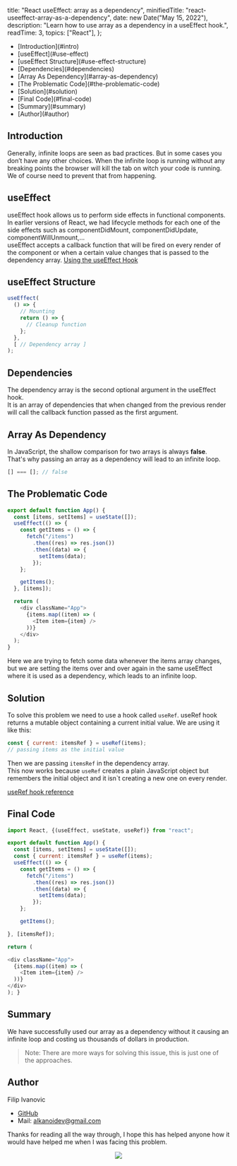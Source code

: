   title: "React useEffect: array as a dependency",
  minifiedTitle: "react-useeffect-array-as-a-dependency",
  date: new Date("May 15, 2022"),
  description: "Learn how to use array as a dependency in a useEffect hook.",
  readTime: 3,
  topics: ["React"],
};

<TableOfContents>
  <ul>
    <li>[Introduction](#intro)</li>
    <li>[useEffect](#use-effect)</li>
    <li>[useEffect Structure](#use-effect-structure)</li>
    <li>[Dependencies](#dependencies)</li>
    <li>[Array As Dependency](#array-as-dependency)</li>
    <li>[The Problematic Code](#the-problematic-code)</li>
    <li>[Solution](#solution)</li>
    <li>[Final Code](#final-code)</li>
    <li>[Summary](#summary)</li>
    <li>[Author](#author)</li>
  </ul>
</TableOfContents>

## Introduction <a name="intro"></a>

Generally, infinite loops are seen as bad practices. But in some cases you don’t have any other choices.
When the infinite loop is running without any breaking points the browser will kill the tab on witch your code is running. We of course need to prevent that from happening.

## useEffect <a name="use-effect"></a>

useEffect hook allows us to perform side effects in functional components. In earlier versions of React, we had lifecycle methods for each one of the side effects such as componentDidMount, componentDidUpdate, componentWillUnmount,...  
useEffect accepts a callback function that will be fired on every render of the component or when a certain value changes that is passed to the dependency array.
[Using the useEffect Hook](https://reactjs.org/docs/hooks-effect.html)

## useEffect Structure <a name="use-effect-structure"></a>

```js
useEffect(
  () => {
    // Mounting
    return () => {
      // Cleanup function
    };
  },
  [ // Dependency array ]
);
```

## Dependencies <a name="dependencies"></a>

The dependency array is the second optional argument in the useEffect hook.  
It is an array of dependencies that when changed from the previous render will call the callback function passed as the first argument.

## Array As Dependency <a name="array-as-dependency"></a>

In JavaScript, the shallow comparison for two arrays is always **false**.  
That's why passing an array as a dependency will lead to an infinite loop.

```js
[] === []; // false
```

## The Problematic Code <a name="the-problematic-code"></a>

```js import React, {(useEffect, useState)} from "react";
export default function App() {
  const [items, setItems] = useState([]);
  useEffect(() => {
    const getItems = () => {
      fetch("/items")
        .then((res) => res.json())
        .then((data) => {
          setItems(data);
        });
    };

    getItems();
  }, [items]);

  return (
    <div className="App">
      {items.map((item) => (
        <Item item={item} />
      ))}
    </div>
  );
}
```

Here we are trying to fetch some data whenever the items array changes,
but we are setting the items over and over again in the same useEffect where it is
used as a dependency, which leads to an infinite loop.

## Solution <a name="solution"></a>

To solve this problem we need to use a hook called `useRef`.
useRef hook returns a mutable object containing a current initial value.
We are using it like this:

```js
const { current: itemsRef } = useRef(items);
// passing items as the initial value
```

Then we are passing `itemsRef` in the dependency array.  
This now works because `useRef` creates a plain JavaScript object but remembers the initial object and it isn`t creating a new one on every render.

[useRef hook reference](https://reactjs.org/docs/hooks-reference.html#useref)

## Final Code <a name="final-code"></a>

```js
import React, {(useEffect, useState, useRef)} from "react";

export default function App() {
  const [items, setItems] = useState([]);
  const { current: itemsRef } = useRef(items);
  useEffect(() => {
    const getItems = () => {
      fetch("/items")
        .then((res) => res.json())
        .then((data) => {
          setItems(data);
        });
    };

    getItems();

}, [itemsRef]);

return (

<div className="App">
  {items.map((item) => (
    <Item item={item} />
  ))}
</div>
); }
```

## Summary <a name="summary"></a>

We have successfully used our array as a dependency without it causing an infinite loop and costing us thousands of dollars in production.

> Note: There are more ways for solving this issue, this is just one of the approaches.

## Author <a name="author"></a>

Filip Ivanovic

- [GitHub](https://github.com/alkanoidev/)
- Mail: alkanoidev@gmail.com

Thanks for reading all the way through, I hope this has helped anyone how it would have helped me when I was facing this problem.

<center>
  <img src="https://i.giphy.com/media/UIIUlAXbqc5rLqcAYJ/giphy.webp" />
</center>

